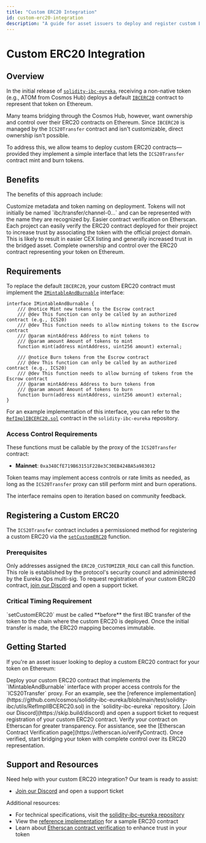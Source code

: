 ```yaml
---
title: "Custom ERC20 Integration"
id: custom-erc20-integration
description: "A guide for asset issuers to deploy and register custom ERC20 contracts for their tokens on Ethereum"
---
```


# Custom ERC20 Integration

## Overview

In the initial release of [`solidity-ibc-eureka`](https://github.com/cosmos/solidity-ibc-eureka), receiving a non-native token (e.g., ATOM from Cosmos Hub) deploys a default [`IBCERC20`](https://github.com/cosmos/solidity-ibc-eureka/blob/main/contracts/utils/IBCERC20.sol) contract to represent that token on Ethereum.

Many teams bridging through the Cosmos Hub, however, want ownership and control over their ERC20 contracts on Ethereum. Since `IBCERC20` is managed by the `ICS20Transfer` contract and isn't customizable, direct ownership isn't possible.

To address this, we allow teams to deploy custom ERC20 contracts—provided they implement a simple interface that lets the `ICS20Transfer` contract mint and burn tokens.

## Benefits

The benefits of this approach include:

<CardGroup cols={2}>
  <Card title="Custom Metadata" icon="tag">
    Customize metadata and token naming on deployment. Tokens will not initially be named `ibc/transfer/channel-0...` and can be represented with the name they are recognized by.
  </Card>
  <Card title="Contract Verification" icon="shield-check">
    Easier contract verification on Etherscan. Each project can easily verify the ERC20 contract deployed for their project to increase trust by associating the token with the official project domain.
  </Card>
  <Card title="Improved CEX Listing" icon="dollar-sign">
    This is likely to result in easier CEX listing and generally increased trust in the bridged asset.
  </Card>
  <Card title="Full Control" icon="gear">
    Complete ownership and control over the ERC20 contract representing your token on Ethereum.
  </Card>
</CardGroup>

## Requirements

To replace the default `IBCERC20`, your custom ERC20 contract must implement the [`IMintableAndBurnable`](https://github.com/cosmos/solidity-ibc-eureka/blob/main/contracts/interfaces/IMintableAndBurnable.sol) interface:

```solidity
interface IMintableAndBurnable {
    /// @notice Mint new tokens to the Escrow contract
    /// @dev This function can only be called by an authorized contract (e.g., ICS20)
    /// @dev This function needs to allow minting tokens to the Escrow contract
    /// @param mintAddress Address to mint tokens to
    /// @param amount Amount of tokens to mint
    function mint(address mintAddress, uint256 amount) external;

    /// @notice Burn tokens from the Escrow contract
    /// @dev This function can only be called by an authorized contract (e.g., ICS20)
    /// @dev This function needs to allow burning of tokens from the Escrow contract
    /// @param mintAddress Address to burn tokens from
    /// @param amount Amount of tokens to burn
    function burn(address mintAddress, uint256 amount) external;
}
```

For an example implementation of this interface, you can refer to the [`RefImplIBCERC20.sol`](https://github.com/cosmos/solidity-ibc-eureka/blob/main/test/solidity-ibc/utils/RefImplIBCERC20.sol) contract in the `solidity-ibc-eureka` repository.

### Access Control Requirements

These functions must be callable by the proxy of the `ICS20Transfer` contract:

- **Mainnet**: `0xa348CfE719B63151F228e3C30EB424BA5a983012`

Token teams may implement access controls or rate limits as needed, as long as the `ICS20Transfer` proxy can still perform mint and burn operations.

<Note>
  The interface remains open to iteration based on community feedback.
</Note>

## Registering a Custom ERC20

The `ICS20Transfer` contract includes a permissioned method for registering a custom ERC20 via the [`setCustomERC20`](https://github.com/cosmos/solidity-ibc-eureka/blob/bce3a4a0de85697607815e2f7c9d9e2a8a508cd3/contracts/ICS20Transfer.sol#L264C14-L264C28) function.

### Prerequisites

Only addresses assigned the `ERC20_CUSTOMIZER_ROLE` can call this function. This role is established by the protocol's security council and administered by the Eureka Ops multi-sig. To request registration of your custom ERC20 contract, [join our Discord](https://skip.build/discord) and open a support ticket.

### Critical Timing Requirement

<Warning>
  `setCustomERC20` must be called **before** the first IBC transfer of the token to the chain where the custom ERC20 is deployed. Once the initial transfer is made, the ERC20 mapping becomes immutable.
</Warning>

## Getting Started

If you're an asset issuer looking to deploy a custom ERC20 contract for your token on Ethereum:

<Steps>
  <Step title="Implement the Interface">
    Deploy your custom ERC20 contract that implements the `IMintableAndBurnable` interface with proper access controls for the `ICS20Transfer` proxy. For an example, see the [reference implementation](https://github.com/cosmos/solidity-ibc-eureka/blob/main/test/solidity-ibc/utils/RefImplIBCERC20.sol) in the `solidity-ibc-eureka` repository.
  </Step>
  <Step title="Request Registration">
    [Join our Discord](https://skip.build/discord) and open a support ticket to request registration of your custom ERC20 contract.
  </Step>
  <Step title="Verify and Launch">
    Verify your contract on Etherscan for greater transparency. For assistance, see the [Etherscan Contract Verification page](https://etherscan.io/verifyContract). Once verified, start bridging your token with complete control over its ERC20 representation.
  </Step>
</Steps>

## Support and Resources

Need help with your custom ERC20 integration? Our team is ready to assist:

- [Join our Discord](https://skip.build/discord) and open a support ticket

Additional resources:
- For technical specifications, visit the [solidity-ibc-eureka repository](https://github.com/cosmos/solidity-ibc-eureka)
- View the [reference implementation](https://github.com/cosmos/solidity-ibc-eureka/blob/main/test/solidity-ibc/utils/RefImplIBCERC20.sol) for a sample ERC20 contract
- Learn about [Etherscan contract verification](https://etherscan.io/verifyContract) to enhance trust in your token 